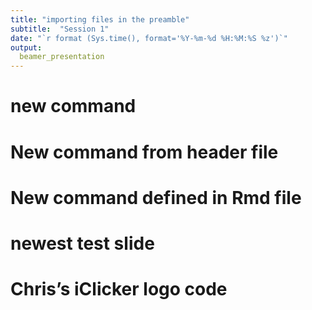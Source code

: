 ```yaml
---
title: "importing files in the preamble"
subtitle:  "Session 1"
date: "`r format (Sys.time(), format='%Y-%m-%d %H:%M:%S %z')`"
output:
  beamer_presentation
---
```


# new command
\input{cmd.tex}
<!-- \atest -->
<!-- \clientname -->
<!-- \newcommand{\atest} -->
<!-- { -->
<!--  and seven years ago -->
<!-- } -->


<!-- \newcommand\clienttheme{EastLansing} -->

# New command from header file
<!-- \newcommand\clientname{Client A} -->
<!-- \newcommand\clienttheme{EastLansing} -->


<!-- \clientname -->

<!-- \clientname{abc} -->

<!-- $\iClickerLogo$ -->

<!-- \atest -->

# New command defined in Rmd file
<!-- \newcommand{\atest} -->
<!-- { -->
<!-- \vfill -->
<!-- \begin{tikzpicture}[remember picture,overlay] -->
<!--  \node[xshift=-2cm,yshift=1cm] at (current page.south east){ -->
<!--   \includegraphics[height=0.25in]{`r here::here("images", "test", "iClicker_logo.png")`"} -->
<!--  }; -->
<!-- \end{tikzpicture} -->
<!-- } -->

<!-- \atest -->

# newest test slide


# Chris's iClicker logo code

<!-- \vfill -->
<!-- \begin{tikzpicture}[remember picture,overlay] -->
<!--  \node[xshift=-2cm,yshift=1cm] at (current page.south east){ -->
<!--   \includegraphics[height=0.25in]{`r here::here("images", "test", "iClicker_logo.png")`"} -->
<!--  }; -->
<!-- \end{tikzpicture} -->

